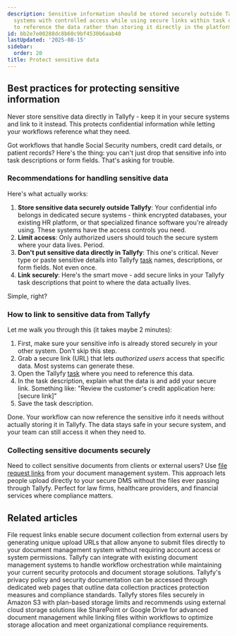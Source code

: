 ```yaml
---
description: Sensitive information should be stored securely outside Tallyfy in dedicated
  systems with controlled access while using secure links within task descriptions
  to reference the data rather than storing it directly in the platform.
id: bb2e7e00288dc8b60c9bf4530b6aab40
lastUpdated: '2025-08-15'
sidebar:
  order: 20
title: Protect sensitive data
---
```


## Best practices for protecting sensitive information

Never store sensitive data directly in Tallyfy - keep it in your secure systems and link to it instead. This protects confidential information while letting your workflows reference what they need.

Got workflows that handle Social Security numbers, credit card details, or patient records? Here's the thing: you can't just drop that sensitive info into task descriptions or form fields. That's asking for trouble.

### Recommendations for handling sensitive data

Here's what actually works:

1.  **Store sensitive data securely outside Tallyfy**: Your confidential info belongs in dedicated secure systems - think encrypted databases, your existing HR platform, or that specialized finance software you're already using. These systems have the access controls you need.
2.  **Limit access**: Only authorized users should touch the secure system where your data lives. Period.
3.  **Don't put sensitive data directly in Tallyfy**: This one's critical. Never type or paste sensitive details into Tallyfy [task](/products/pro/tracking-and-tasks/tasks/) names, descriptions, or form fields. Not even once.
4.  **Link securely**: Here's the smart move - add secure links in your Tallyfy task descriptions that point to where the data actually lives.

Simple, right?

### How to link to sensitive data from Tallyfy

Let me walk you through this (it takes maybe 2 minutes):

1. First, make sure your sensitive info is already stored securely in your other system. Don't skip this step.
2. Grab a secure link (URL) that lets *authorized users* access that specific data. Most systems can generate these.
3. Open the Tallyfy [task](/products/pro/tracking-and-tasks/tasks/) where you need to reference this data.
4. In the task description, explain what the data is and add your secure link. Something like: "Review the customer's credit application here: [secure link]"
5. Save the task description.

Done. Your workflow can now reference the sensitive info it needs without actually storing it in Tallyfy. The data stays safe in your secure system, and your team can still access it when they need to.

### Collecting sensitive documents securely

Need to collect sensitive documents from clients or external users? Use [file request links](mdc:products/pro/integrations/document-management/file-request-links/) from your document management system. This approach lets people upload directly to your secure DMS without the files ever passing through Tallyfy. Perfect for law firms, healthcare providers, and financial services where compliance matters.


## Related articles
<CardGrid>
<LinkTitleCard header="<b>Document Management > File request links</b>" href="/products/pro/integrations/document-management/file-request-links/" > File request links enable secure document collection from external users by generating unique upload URLs that allow anyone to submit files directly to your document management system without requiring account access or system permissions. </LinkTitleCard>
<LinkTitleCard header="<b>Integrations > Document management</b>" href="/products/pro/integrations/document-management/" > Tallyfy can integrate with existing document management systems to handle workflow orchestration while maintaining your current security protocols and document storage solutions. </LinkTitleCard>
<LinkTitleCard header="<b>Terms Legals > Tallyfy's privacy policy</b>" href="/products/pro/miscellaneous/terms-legals/where-can-i-find-tallyfys-privacy-policy/" > Tallyfy's privacy policy and security documentation can be accessed through dedicated web pages that outline data collection practices protection measures and compliance standards. </LinkTitleCard>
<LinkTitleCard header="<b>Miscellaneous > File storage and security</b>" href="/products/pro/miscellaneous/how-does-file-storage-work-in-tallyfy/" > Tallyfy stores files securely in Amazon S3 with plan-based storage limits and recommends using external cloud storage solutions like SharePoint or Google Drive for advanced document management while linking files within workflows to optimize storage allocation and meet organizational compliance requirements. </LinkTitleCard>
</CardGrid>